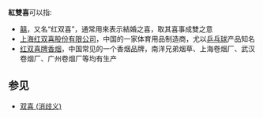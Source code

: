 '''紅雙喜'''可以指:
* [[囍|囍]]，又名“红双喜”，通常用來表示結婚之喜，取其喜事成雙之意
* [[上海红双喜股份有限公司|上海红双喜股份有限公司]]，中国的一家体育用品制造商，尤以[[乒乓球|乒乓球]]产品知名
* [[红双喜牌香烟|红双喜牌香烟]]，中国常见的一个香烟品牌，南洋兄弟烟草、上海卷烟厂、武汉卷烟厂、广州卷烟厂等均有生产

==参见==
*[[双喜_(消歧义)|双喜 (消歧义)]]

{{disambig|Cat=組織機構消歧義}}